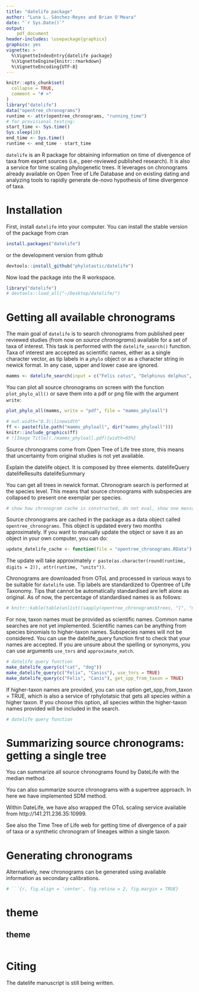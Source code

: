 ```yaml
---
title: "datelife package"
author: "Luna L. Sánchez-Reyes and Brian O'Meara"
date: "`r Sys.Date()`"
output:
    pdf_document
header-includes: \usepackage{graphicx}
graphics: yes
vignette: >
  %\VignetteIndexEntry{datelife package}
  %\VignetteEngine{knitr::rmarkdown}
  %\VignetteEncoding{UTF-8}
---
```


```r
knitr::opts_chunk$set(
  collapse = TRUE,
  comment = "# >"
)
library("datelife")
data("opentree_chronograms")
runtime <- attr(opentree_chronograms, "running_time")
# for provisional testing:
start_time <- Sys.time()
Sys.sleep(10)
end_time <- Sys.time()
runtime <- end_time - start_time
```

`datelife` is an R package for obtaining information on time of divergence of taxa
from expert sources (i.e., peer-reviewed published research). It is also a service
for time scaling phylogenetic trees. It leverages on chronograms already available
on Open Tree of Life Database and on existing dating and analyzing tools to rapidly
generate de-novo hypothesis of time divergence of taxa.

# Installation
First, install `datelife` into your computer. You can install the stable version of the package from cran
```r
install.packages("datelife")
```
or the development version from github
```r
devtools::install_github("phylotastic/datelife")
```

Now load the package into the R workspace.
```r
library("datelife")
# devtools::load_all("~/Desktop/datelife/")

```

# Getting all available chronograms

The main goal of `datelife` is to search chronograms from published peer reviewed
studies (from now on *source chronograms*) available for a set of taxa of interest. This task is performed with the `datelife_search()` function. Taxa of interest are accepted
as scientific names, either as a single character vector, as tip labels in a `phylo` object or as a character string in newick format. In any case, upper and lower case are ignored.

```r
mamms <- datelife_search(input = c("Felis catus", "Delphinus delphus", "Homo sapiens", "Elephas maximus"))
```

You can plot all source chronograms on screen with the function `plot_phylo_all()`
or save them into a pdf or png file with the argument `write`:
```r
plot_phylo_all(mamms, write = "pdf", file = "mamms_phyloall")
```
```r
# out.width="0.3\\linewidth"
ff <- paste(file.path("mamms_phyloall", dir("mamms_phyloall")))
knitr::include_graphics(ff)
# ![Image Title](./mamms_phyloall.pdf){width=65%}
```


Source chronograms come from Open Tree of Life tree store, this means that uncertainty from original studies is not yet available.

Explain the datelife object. It is composed by three elements.
datelifeQuery
datelifeResults
datelifeSummary

You can get all trees in newick format.
Chronogram search is performed at the species level. This means that source chronograms with subspecies are collapsed to present one exemplar per species.

```r
# show how chronogram cache is constructed, do not eval, show one message example
```
Source chronograms are cached in the package as a data object called `opentree_chronograms`. This object is updated every two months approximately. If you want to manually update the object or save it as an object in your own computer, you can do:
```r
update_datelife_cache <- function(file = "opentree_chronograms.RData")
```
The update will take approximately `r paste(as.character(round(runtime, digits = 2)), attr(runtime, "units"))`.

Chronograms are downloaded from OToL and processed in various ways to be suitable for `datelife` use.
Tip labels are standardized to Opentree of Life Taxonomy.
Tips that cannot be automatically standardised are left alone as original.
As of now, the percentage of standardised names is as follows:
```r
# knitr::kable(table(unlist((sapply(opentree_chronograms$trees, "[", "mapped")))))
```

For now, taxon names must be provided as scientific names. Common name searches are not yet implemented. Scientific names can be anything from species binomials to higher-taxon names. Subspecies names will not be considered.
You can use the datelife_query function first to check that your names are accepted. If you are unsure about the spelling or synonyms, you can use arguments `use_tnrs` and `approximate_match`.

```r
# datelife query function
make_datelife_query(c("cat", "dog"))
make_datelife_query(c("Felix", "Caniss"), use_tnrs = TRUE)
make_datelife_query(c("Felis", "Canis"), get_spp_from_taxon = TRUE)

```

If higher-taxon names are provided, you can use option get_spp_from_taxon = TRUE, which is also a service of rphylotatsic that gets all species within a higher taxon. If you choose this option, all species within the higher-taxon names provided will be included in the search.

```r
# datelife query function
```

# Summarizing source chronograms: getting a single tree

You can summarize all source chronograms found by DateLife with the median method.

You can also summarize source chronograms with a supertree approach. In here we have implemented SDM method.

Within DateLife, we have also wrapped the OToL scaling service available from http://141.211.236.35:10999.

See also the Time Tree of Life web for getting time of divergence of a pair of taxa or a synthetic chronogram of lineages within a single taxon.

# Generating chronograms

Alternatively, new chronograms can be generated using available information as secondary calibrations.


```r
# ```{r, fig.align = 'center', fig.retina = 2, fig.margin = TRUE}

```


# theme
## theme

```r

```


# Citing

The datelife manuscript is still being written.
